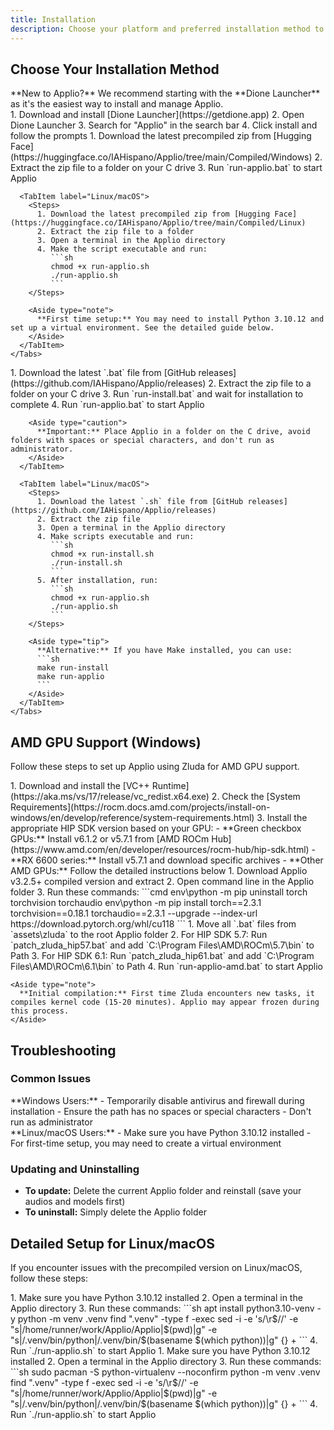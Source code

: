 ```yaml
---
title: Installation
description: Choose your platform and preferred installation method to get Applio up and running quickly.
---
```



## Choose Your Installation Method

<Aside type="tip">
  **New to Applio?** We recommend starting with the **Dione Launcher** as it's the easiest way to install and manage Applio.
</Aside>

<Tabs>
  <TabItem label="Dione Launcher">
    <Steps>
      1. Download and install [Dione Launcher](https://getdione.app)
      2. Open Dione Launcher
      3. Search for "Applio" in the search bar
      4. Click install and follow the prompts
    </Steps>
  </TabItem>
  
  <TabItem label="Precompiled Version">
    <Tabs>
      <TabItem label="Windows">
        <Steps>
          1. Download the latest precompiled zip from [Hugging Face](https://huggingface.co/IAHispano/Applio/tree/main/Compiled/Windows)
          2. Extract the zip file to a folder on your C drive
          3. Run `run-applio.bat` to start Applio
        </Steps>
      </TabItem>
      
      <TabItem label="Linux/macOS">
        <Steps>
          1. Download the latest precompiled zip from [Hugging Face](https://huggingface.co/IAHispano/Applio/tree/main/Compiled/Linux)
          2. Extract the zip file to a folder
          3. Open a terminal in the Applio directory
          4. Make the script executable and run:
             ```sh
             chmod +x run-applio.sh
             ./run-applio.sh
             ```
        </Steps>
        
        <Aside type="note">
          **First time setup:** You may need to install Python 3.10.12 and set up a virtual environment. See the detailed guide below.
        </Aside>
      </TabItem>
    </Tabs>
  </TabItem>
  
  <TabItem label="Installation Scripts">
    <Tabs>
      <TabItem label="Windows">
        <Steps>
          1. Download the latest `.bat` file from [GitHub releases](https://github.com/IAHispano/Applio/releases)
          2. Extract the zip file to a folder on your C drive
          3. Run `run-install.bat` and wait for installation to complete
          4. Run `run-applio.bat` to start Applio
        </Steps>
        
        <Aside type="caution">
          **Important:** Place Applio in a folder on the C drive, avoid folders with spaces or special characters, and don't run as administrator.
        </Aside>
      </TabItem>
      
      <TabItem label="Linux/macOS">
        <Steps>
          1. Download the latest `.sh` file from [GitHub releases](https://github.com/IAHispano/Applio/releases)
          2. Extract the zip file
          3. Open a terminal in the Applio directory
          4. Make scripts executable and run:
             ```sh
             chmod +x run-install.sh
             ./run-install.sh
             ```
          5. After installation, run:
             ```sh
             chmod +x run-applio.sh
             ./run-applio.sh
             ```
        </Steps>
        
        <Aside type="tip">
          **Alternative:** If you have Make installed, you can use:
          ```sh
          make run-install
          make run-applio
          ```
        </Aside>
      </TabItem>
    </Tabs>
  </TabItem>
</Tabs>

## AMD GPU Support (Windows)
Follow these steps to set up Applio using Zluda for AMD GPU support.

<Tabs>
  <TabItem label="1. Install Dependencies">
    <Steps>
      1. Download and install the [VC++ Runtime](https://aka.ms/vs/17/release/vc_redist.x64.exe)
      2. Check the [System Requirements](https://rocm.docs.amd.com/projects/install-on-windows/en/develop/reference/system-requirements.html)
      3. Install the appropriate HIP SDK version based on your GPU:
         - **Green checkbox GPUs:** Install v6.1.2 or v5.7.1 from [AMD ROCm Hub](https://www.amd.com/en/developer/resources/rocm-hub/hip-sdk.html)
         - **RX 6600 series:** Install v5.7.1 and download specific archives
         - **Other AMD GPUs:** Follow the detailed instructions below
    </Steps>
  </TabItem>
  
  <TabItem label="2. Install Applio">
    <Steps>
      1. Download Applio v3.2.5+ compiled version and extract
      2. Open command line in the Applio folder
      3. Run these commands:
         ```cmd
         env\python -m pip uninstall torch torchvision torchaudio
         env\python -m pip install torch==2.3.1 torchvision==0.18.1 torchaudio==2.3.1 --upgrade --index-url https://download.pytorch.org/whl/cu118
         ```
    </Steps>
  </TabItem>
  
  <TabItem label="3. Setup Zluda">
    <Steps>
      1. Move all `.bat` files from `assets\zluda` to the root Applio folder
      2. For HIP SDK 5.7: Run `patch_zluda_hip57.bat` and add `C:\Program Files\AMD\ROCm\5.7\bin` to Path
      3. For HIP SDK 6.1: Run `patch_zluda_hip61.bat` and add `C:\Program Files\AMD\ROCm\6.1\bin` to Path
      4. Run `run-applio-amd.bat` to start Applio
    </Steps>
    
    <Aside type="note">
      **Initial compilation:** First time Zluda encounters new tasks, it compiles kernel code (15-20 minutes). Applio may appear frozen during this process.
    </Aside>
  </TabItem>
</Tabs>

## Troubleshooting

### Common Issues

<Aside type="caution">
  **Windows Users:**
  - Temporarily disable antivirus and firewall during installation
  - Ensure the path has no spaces or special characters
  - Don't run as administrator
</Aside>

<Aside type="caution">
  **Linux/macOS Users:**
  - Make sure you have Python 3.10.12 installed
  - For first-time setup, you may need to create a virtual environment
</Aside>

### Updating and Uninstalling

- **To update:** Delete the current Applio folder and reinstall (save your audios and models first)
- **To uninstall:** Simply delete the Applio folder

## Detailed Setup for Linux/macOS

If you encounter issues with the precompiled version on Linux/macOS, follow these steps:

<Tabs>
  <TabItem label="Debian/Ubuntu">
    <Steps>
      1. Make sure you have Python 3.10.12 installed
      2. Open a terminal in the Applio directory
      3. Run these commands:
         ```sh
         apt install python3.10-venv -y
         python -m venv .venv
         find ".venv" -type f -exec sed -i -e 's/\r$//' -e "s|/home/runner/work/Applio/Applio|$(pwd)|g" -e "s|/.venv/bin/python|/.venv/bin/$(basename $(which python))|g" {} +
         ```
      4. Run `./run-applio.sh` to start Applio
    </Steps>
  </TabItem>
  
  <TabItem label="Arch Linux">
    <Steps>
      1. Make sure you have Python 3.10.12 installed
      2. Open a terminal in the Applio directory
      3. Run these commands:
         ```sh
         sudo pacman -S python-virtualenv --noconfirm
         python -m venv .venv
         find ".venv" -type f -exec sed -i -e 's/\r$//' -e "s|/home/runner/work/Applio/Applio|$(pwd)|g" -e "s|/.venv/bin/python|/.venv/bin/$(basename $(which python))|g" {} +
         ```
      4. Run `./run-applio.sh` to start Applio
    </Steps>
  </TabItem>
</Tabs>
